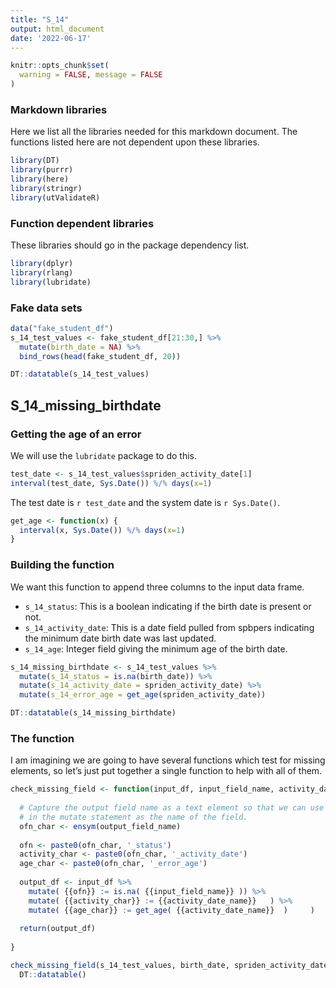 ```yaml
---
title: "S_14"
output: html_document
date: '2022-06-17'
---
```


```r
knitr::opts_chunk$set(
  warning = FALSE, message = FALSE
)
```

### Markdown libraries

Here we list all the libraries needed for this markdown document. The functions listed here are not dependent upon these libraries.

```r
library(DT)
library(purrr)
library(here)
library(stringr)
library(utValidateR)
```


### Function dependent libraries

These libraries should go in the package dependency list. 

```r
library(dplyr)
library(rlang)
library(lubridate)
```


### Fake data sets

```r
data("fake_student_df")
s_14_test_values <- fake_student_df[21:30,] %>% 
  mutate(birth_date = NA) %>% 
  bind_rows(head(fake_student_df, 20))

DT::datatable(s_14_test_values)
```

## S_14_missing_birthdate

### Getting the age of an error

We will use the `lubridate` package to do this.

```r
test_date <- s_14_test_values$spriden_activity_date[1]
interval(test_date, Sys.Date()) %/% days(x=1)
```

The test date is `r test_date` and the system date is `r Sys.Date()`. 

```r
get_age <- function(x) {
  interval(x, Sys.Date()) %/% days(x=1)
}
```


### Building the function

We want this function to append three columns to the input data frame. 

- `s_14_status`: This is a boolean indicating if the birth date is present or not.
- `s_14_activity_date`: This is a date field pulled from spbpers indicating the minimum date birth date was last updated.
- `s_14_age`: Integer field giving the minimum age of the birth date. 

```r
s_14_missing_birthdate <- s_14_test_values %>% 
  mutate(s_14_status = is.na(birth_date)) %>% 
  mutate(s_14_activity_date = spriden_activity_date) %>% 
  mutate(s_14_error_age = get_age(spriden_activity_date))
```

```r
DT::datatable(s_14_missing_birthdate)
```

### The function

I am imagining we are going to have several functions which test for missing elements, so let's just put together a single function to help with all of them.

```r
check_missing_field <- function(input_df, input_field_name, activity_date_name, output_field_name) {
  
  # Capture the output field name as a text element so that we can use it in
  # in the mutate statement as the name of the field.
  ofn_char <- ensym(output_field_name)
  
  ofn <- paste0(ofn_char, '_status')
  activity_char <- paste0(ofn_char, '_activity_date')
  age_char <- paste0(ofn_char, '_error_age')
  
  output_df <- input_df %>% 
    mutate( {{ofn}} := is.na( {{input_field_name}} )) %>% 
    mutate( {{activity_char}} := {{activity_date_name}}   ) %>% 
    mutate( {{age_char}} := get_age( {{activity_date_name}}  )     )
  
  return(output_df)
  
}
```

```r
check_missing_field(s_14_test_values, birth_date, spriden_activity_date, s_14) %>% 
  DT::datatable()
```




